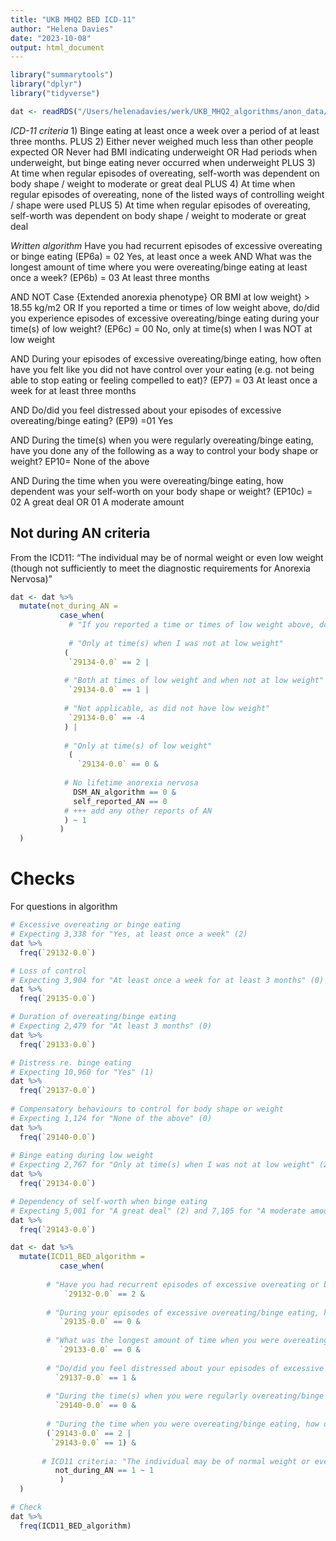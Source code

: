 ```yaml
---
title: "UKB MHQ2 BED ICD-11"
author: "Helena Davies"
date: "2023-10-08"
output: html_document
---
```


```r
library("summarytools")
library("dplyr")
library("tidyverse")
```

```r
dat <- readRDS("/Users/helenadavies/werk/UKB_MHQ2_algorithms/anon_data/MHQ2_Anonymous.rds")
```

*ICD-11 criteria*
1) Binge eating at least once a week over a period of at least three months. 
PLUS 
2) Either never weighed much less than other people expected 
OR 
Never had BMI indicating underweight 
OR 
Had periods when underweight, but binge eating never occurred when underweight 
PLUS 
3) At time when regular episodes of overeating, self-worth was dependent on body shape / weight to moderate or great deal 
PLUS 
4) At time when regular episodes of overeating, none of the listed ways of controlling weight / shape were used 
PLUS 
5) At time when regular episodes of overeating, self-worth was dependent on body shape / weight to moderate or great deal 

*Written algorithm*
Have you had recurrent episodes of excessive overeating or binge eating (EP6a) = 02 Yes, at least once a week 
AND 
What was the longest amount of time where you were overeating/binge eating at least once a week? (EP6b) = 03 At least three months 
 
AND 
NOT Case {Extended anorexia phenotype} 
OR 
BMI at low weight} > 18.55 kg/m2 
OR 
If you reported a time or times of low weight above, do/did you experience episodes of excessive overeating/binge eating during your time(s) of low weight? (EP6c) = 00 No, only at time(s) when I was NOT at low weight 
 
AND 
During your episodes of excessive overeating/binge eating, how often have you felt like you did not have control over your eating (e.g. not being able to stop eating or feeling compelled to eat)? (EP7) = 03 At least once a week for at least three months 
 
AND 
Do/did you feel distressed about your episodes of excessive overeating/binge eating? (EP9) =01 Yes 
 
AND 
During the time(s) when you were regularly overeating/binge eating, have you done any of the following as a way to control your body shape or weight? EP10= None of the above 
 
AND 
During the time when you were overeating/binge eating, how dependent was your self-worth on your body shape or weight? (EP10c) = 02 A great deal OR 01 A moderate amount 

## Not during AN criteria
From the ICD11: "The individual may be of normal weight or even low weight (though not sufficiently to meet the diagnostic requirements for Anorexia Nervosa)"
```r
dat <- dat %>%
  mutate(not_during_AN =
           case_when(
             # "If you reported a time or times of low weight above, do/did you experience episodes of excessive overeating/binge eating during your time(s) of low weight?"
             
             # "Only at time(s) when I was not at low weight"
            (
             `29134-0.0` == 2 |
               
            # "Both at times of low weight and when not at low weight"   
             `29134-0.0` == 1 |
              
            # "Not applicable, as did not have low weight"
             `29134-0.0` == -4
            ) |
              
            # "Only at time(s) of low weight"
             (
               `29134-0.0` == 0 &
                
            # No lifetime anorexia nervosa
              DSM_AN_algorithm == 0 &
              self_reported_AN == 0 
            # +++ add any other reports of AN
            ) ~ 1
           )
  )
```

# Checks
For questions in algorithm
```r
# Excessive overeating or binge eating
# Expecting 3,338 for "Yes, at least once a week" (2)
dat %>%
  freq(`29132-0.0`)

# Loss of control
# Expecting 3,904 for "At least once a week for at least 3 months" (0)
dat %>%
  freq(`29135-0.0`)

# Duration of overeating/binge eating
# Expecting 2,479 for "At least 3 months" (0)
dat %>%
  freq(`29133-0.0`)

# Distress re. binge eating
# Expecting 10,960 for "Yes" (1)
dat %>%
  freq(`29137-0.0`)
              
# Compensatory behaviours to control for body shape or weight
# Expecting 1,124 for "None of the above" (0)
dat %>%
  freq(`29140-0.0`)
                
# Binge eating during low weight
# Expecting 2,767 for "Only at time(s) when I was not at low weight" (2)
dat %>%
  freq(`29134-0.0`)

# Dependency of self-worth when binge eating
# Expecting 5,001 for "A great deal" (2) and 7,105 for "A moderate amount" (1)
dat %>%
  freq(`29143-0.0`)
```

```r
dat <- dat %>%
  mutate(ICD11_BED_algorithm =
           case_when(
             
        # "Have you had recurrent episodes of excessive overeating or binge eating (i.e. eating significantly more than what most people eat in a similar period of time, for example, two hours)?" = "Yes, at least once a week" 
            `29132-0.0` == 2 &
              
        # "During your episodes of excessive overeating/binge eating, how often have you felt like you did not have control over your eating (e.g. not being able to stop eating or feeling compelled to eat)?" = "At least once a week for at least 3 months"  
           `29135-0.0` == 0 &
              
        # "What was the longest amount of time when you were overeating/binge eating at least once a week?" = "At least 3 months"
           `29133-0.0` == 0 &
          
        # "Do/did you feel distressed about your episodes of excessive overeating/binge eating?" = "Yes"
          `29137-0.0` == 1 &
          
        # "During the time(s) when you were regularly overeating/binge eating, have you done any of the following as a way to control your body shape or weight? (Select all that apply)?" = "None of the above"
          `29140-0.0` == 0 &
 
        # "During the time when you were overeating/binge eating, how dependent was your self-worth on your body shape or weight?" = "A great deal" OR "A moderate amount"
        (`29143-0.0` == 2 |
         `29143-0.0` == 1) &
        
       # ICD11 criteria: "The individual may be of normal weight or even low weight (though not sufficiently to meet the diagnostic requirements for Anorexia Nervosa)" (calculated above)
          not_during_AN == 1 ~ 1
           )
  )

# Check
dat %>%
  freq(ICD11_BED_algorithm)
```
